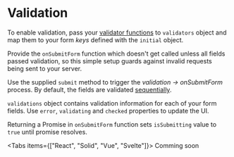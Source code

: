 

# Validation

To enable validation, pass your [validator functions](/docs/guides/validator-functions) to `validators` object and map them
to your form _keys_ defined with the `initial` object.

Provide the `onSubmitForm` function which doesn't get called unless all fields passed validation, so this simple setup guards
against invalid requests being sent to your server.

Use the supplied `submit` method to trigger the _validation -> onSubmitForm_ process.
By default, the fields are validated [sequentially](/docs/reference/setFormConfig#validateconcurrentlyonsubmit).

`validations` object contains validation information for each of your form fields.
Use `error`, `validating` and `checked` properties to update the UI.

Returning a Promise in `onSubmitForm` function sets `isSubmitting` value to `true` until promise resolves.

<Tabs items={["React", "Solid", "Vue", "Svelte"]}>
  <Tab>
    <ReactValidation />
  </Tab>
  <Tab>
    <SolidValidation />
  </Tab>
  <Tab>
    <VueValidation />
  </Tab>
  <Tab>Comming soon</Tab>
</Tabs>
